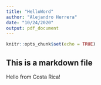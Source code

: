 ```yaml
---
title: "HelloWord"
author: "Alejandro Herrera"
date: "10/24/2020"
output: pdf_document
---
```


```r
knitr::opts_chunk$set(echo = TRUE)
```
## This is a markdown file

Hello from Costa Rica!
